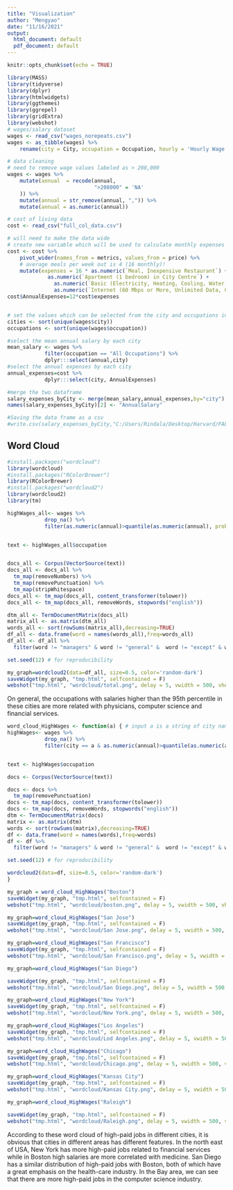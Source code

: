 ```yaml
---
title: "Visualization"
author: "Mengyao"
date: "11/16/2021"
output:
  html_document: default
  pdf_document: default
---
```


```r
knitr::opts_chunk$set(echo = TRUE)
```


```r

library(MASS)
library(tidyverse)
library(dplyr)
library(htmlwidgets)
library(ggthemes)
library(ggrepel)
library(gridExtra)
library(webshot)
# wages/salary dataset
wages <- read_csv("wages_norepeats.csv")
wages <- as_tibble(wages) %>%
    rename(city = City, occupation = Occupation, hourly = 'Hourly Wage', annual = 'Annual Wage')

# data cleaning
# need to remove wage values labeled as > 208,000
wages <- wages %>%
    mutate(annual  = recode(annual,
                            ">208000" = 'NA'
    )) %>%
    mutate(annual = str_remove(annual, ",")) %>% 
    mutate(annual = as.numeric(annual))

# cost of living data
cost <- read_csv("full_col_data.csv")

# will need to make the data wide
# create new variable which will be used to calculate monthly expenses and discretionary income
cost <- cost %>% 
    pivot_wider(names_from = metrics, values_from = price) %>% 
    # average meals per week out is 4 (16 monthly)! 
    mutate(expenses = 16 * as.numeric(`Meal, Inexpensive Restaurant`) + 
             as.numeric(`Apartment (1 bedroom) in City Centre`) + 
               as.numeric(`Basic (Electricity, Heating, Cooling, Water, Garbage) for 915 sq ft Apartment`) + 
               as.numeric(`Internet (60 Mbps or More, Unlimited Data, Cable/ADSL)`))
cost$AnnualExpenses=12*cost$expenses


# set the values which can be selected from the city and occupations inputs
cities <- sort(unique(wages$city))
occupations <- sort(unique(wages$occupation))

#select the mean annual salary by each city
mean_salary <- wages %>%
            filter(occupation == "All Occupations") %>%
            dplyr:::select(annual,city)
#select the annual expenses by each city
annual_expenses=cost %>%
            dplyr:::select(city, AnnualExpenses)

#merge the two dataframe
salary_expenses_byCity <- merge(mean_salary,annual_expenses,by="city")
names(salary_expenses_byCity)[2] <- "AnnualSalary"

#Saving the data frame as a csv
#write.csv(salary_expenses_byCity,"C:/Users/Rindala/Desktop/Harvard/FALL 2021/BST 260/260-Project\\salary_expenses_byCity.csv", row.names = FALSE)
```


## Word Cloud


```r
#install.packages("wordcloud")
library(wordcloud)
#install.packages("RColorBrewer")
library(RColorBrewer)
#install.packages("wordcloud2")
library(wordcloud2)
library(tm)

highWages_all<- wages %>%
            drop_na() %>%
            filter(as.numeric(annual)>quantile(as.numeric(annual), prob=c(.95))) 


text <- highWages_all$occupation


docs_all <- Corpus(VectorSource(text))
docs_all <- docs_all %>%
  tm_map(removeNumbers) %>%
  tm_map(removePunctuation) %>%
  tm_map(stripWhitespace)
docs_all <- tm_map(docs_all, content_transformer(tolower))
docs_all <- tm_map(docs_all, removeWords, stopwords("english"))

dtm_all <- TermDocumentMatrix(docs_all) 
matrix_all <- as.matrix(dtm_all) 
words_all <- sort(rowSums(matrix_all),decreasing=TRUE) 
df_all <- data.frame(word = names(words_all),freq=words_all)
df_all <- df_all %>%
  filter(word != "managers" & word != "general" &  word != "except" & word != "occupations" & word != "firstline" & word != "personal")

set.seed(12) # for reproducibility 

my_graph=wordcloud2(data=df_all, size=0.5, color='random-dark')
saveWidget(my_graph, "tmp.html", selfcontained = F)
webshot("tmp.html", "wordcloud/total.png", delay = 5, vwidth = 500, vheight = 500)


```
On general, the occupations with salaries higher than the 95th percentile in these cities are more related with physicians, computer science and financial services.




```r

word_cloud_HighWages <- function(a) { # input a is a string of city name
highWages<- wages %>%
            drop_na() %>%
            filter(city == a & as.numeric(annual)>quantile(as.numeric(annual), prob=c(.95))) 


text <- highWages$occupation

docs <- Corpus(VectorSource(text))

docs <- docs %>%
  tm_map(removePunctuation)
docs <- tm_map(docs, content_transformer(tolower))
docs <- tm_map(docs, removeWords, stopwords("english"))
dtm <- TermDocumentMatrix(docs) 
matrix <- as.matrix(dtm) 
words <- sort(rowSums(matrix),decreasing=TRUE) 
df <- data.frame(word = names(words),freq=words)
df <- df %>%
  filter(word != "managers" & word != "general" &  word != "except" & word != "occupations" & word != "firstline")

set.seed(12) # for reproducibility 

wordcloud2(data=df, size=0.5, color='random-dark')
}

```




```r
my_graph = word_cloud_HighWages("Boston")
saveWidget(my_graph, "tmp.html", selfcontained = F)
webshot("tmp.html", "wordcloud/boston.png", delay = 5, vwidth = 500, vheight = 500)
```


```r
my_graph=word_cloud_HighWages("San Jose")
saveWidget(my_graph, "tmp.html", selfcontained = F)
webshot("tmp.html", "wordcloud/San Jose.png", delay = 5, vwidth = 500, vheight = 500)
```

```r
my_graph=word_cloud_HighWages("San Francisco")
saveWidget(my_graph, "tmp.html", selfcontained = F)
webshot("tmp.html", "wordcloud/San Francisco.png", delay = 5, vwidth = 500, vheight = 500)

```
```r
my_graph=word_cloud_HighWages("San Diego")

saveWidget(my_graph, "tmp.html", selfcontained = F)
webshot("tmp.html", "wordcloud/San Diego.png", delay = 5, vwidth = 500, vheight = 500)

```


```r
my_graph=word_cloud_HighWages("New York")
saveWidget(my_graph, "tmp.html", selfcontained = F)
webshot("tmp.html", "wordcloud/New York.png", delay = 5, vwidth = 500, vheight = 500)

```

```r
my_graph=word_cloud_HighWages("Los Angeles")
saveWidget(my_graph, "tmp.html", selfcontained = F)
webshot("tmp.html", "wordcloud/Lod Angeles.png", delay = 5, vwidth = 500, vheight = 500)

```

```r
my_graph=word_cloud_HighWages("Chicago")
saveWidget(my_graph, "tmp.html", selfcontained = F)
webshot("tmp.html", "wordcloud/Chicago.png", delay = 5, vwidth = 500, vheight = 500)
```
```r

my_graph=word_cloud_HighWages("Kansas City")
saveWidget(my_graph, "tmp.html", selfcontained = F)
webshot("tmp.html", "wordcloud/Kansas City.png", delay = 5, vwidth = 500, vheight = 500)
```
```r
my_graph=word_cloud_HighWages("Raleigh")

saveWidget(my_graph, "tmp.html", selfcontained = F)
webshot("tmp.html", "wordcloud/Raleigh.png", delay = 5, vwidth = 500, vheight = 500)
```







According to these word cloud of high-paid jobs in different cities, it is obvious that cities in different areas has different features.
In the north east of USA, New York has more high-paid jobs related to financial services while in Boston high salaries are more correlated with medicine. San Diego has a similar distribution of high-paid jobs with Boston, both of which have a great emphasis on the health-care industry.
In the Bay area, we can see that there are more high-paid jobs in the computer science industry.


